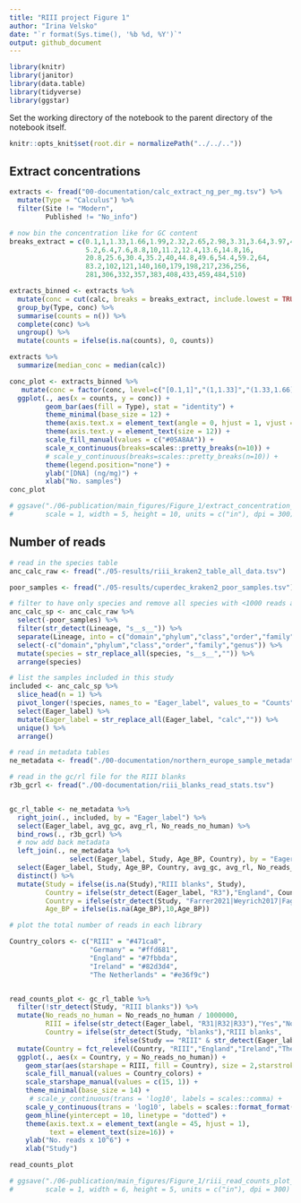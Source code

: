 ```yaml
---
title: "RIII project Figure 1"
author: "Irina Velsko"
date: "`r format(Sys.time(), '%b %d, %Y')`"
output: github_document
---
```


```r
library(knitr)
library(janitor)
library(data.table)
library(tidyverse)
library(ggstar)
```

Set the working directory of the notebook to the parent directory of the 
notebook itself.  

```r
knitr::opts_knit$set(root.dir = normalizePath("../../.."))
```


## Extract concentrations
```r
extracts <- fread("00-documentation/calc_extract_ng_per_mg.tsv") %>%
  mutate(Type = "Calculus") %>%
  filter(Site != "Modern",
         Published != "No_info")

```

```r

# now bin the concentration like for GC content
breaks_extract = c(0.1,1,1.33,1.66,1.99,2.32,2.65,2.98,3.31,3.64,3.97,4,
                   5.2,6.4,7.6,8.8,10,11.2,12.4,13.6,14.8,16,
                   20.8,25.6,30.4,35.2,40,44.8,49.6,54.4,59.2,64,
                   83.2,102,121,140,160,179,198,217,236,256,
                   281,306,332,357,383,408,433,459,484,510)

extracts_binned <- extracts %>%
  mutate(conc = cut(calc, breaks = breaks_extract, include.lowest = TRUE)) %>%
  group_by(Type, conc) %>%
  summarise(counts = n()) %>%
  complete(conc) %>%
  ungroup() %>%
  mutate(counts = ifelse(is.na(counts), 0, counts))

extracts %>%
  summarize(median_conc = median(calc))

```



```r

conc_plot <- extracts_binned %>%
   mutate(conc = factor(conc, level=c("[0.1,1]","(1,1.33]","(1.33,1.66]","(1.66,1.99]","(1.99,2.32]","(2.32,2.65]","(2.65,2.98]","(2.98,3.31]","(3.31,3.64]","(3.64,3.97]","(3.97,4]","(4,5.2]","(5.2,6.4]","(6.4,7.6]","(7.6,8.8]","(8.8,10]","(10,11.2]","(11.2,12.4]","(12.4,13.6]","(13.6,14.8]","(14.8,16]","(16,20.8]","(20.8,25.6]","(25.6,30.4]","(30.4,35.2]","(35.2,40]","(40,44.8]","(44.8,49.6]","(49.6,54.4]","(54.4,59.2]","(59.2,64]","(64,83.2]","(83.2,102]","(102,121]","(121,140]","(140,160]","(160,179]","(179,198]","(198,217]","(217,236]","(236,256]","(256,281]","(281,306]","(306,332]","(332,357]","(357,383]","(383,408]","(408,433]","(433,459]","(459,484]","(484,510]"))) %>%
  ggplot(., aes(x = counts, y = conc)) +
         geom_bar(aes(fill = Type), stat = "identity") +
         theme_minimal(base_size = 12) +
         theme(axis.text.x = element_text(angle = 0, hjust = 1, vjust = 0.5, size = 14)) +
         theme(axis.text.y = element_text(size = 12)) +
         scale_fill_manual(values = c("#05A8AA")) +
         scale_x_continuous(breaks=scales::pretty_breaks(n=10)) +
         # scale_y_continuous(breaks=scales::pretty_breaks(n=10)) +
         theme(legend.position="none") +
         ylab("[DNA] (ng/mg)") +
         xlab("No. samples")
conc_plot

# ggsave("./06-publication/main_figures/Figure_1/extract_concentration_plot.pdf", plot = conc_plot, device = "pdf",
#        scale = 1, width = 5, height = 10, units = c("in"), dpi = 300)

```


## Number of reads
```r
# read in the species table
anc_calc_raw <- fread("./05-results/riii_kraken2_table_all_data.tsv") 

poor_samples <- fread("./05-results/cuperdec_kraken2_poor_samples.tsv") %>% pull()

# filter to have only species and remove all species with <1000 reads assigned
anc_calc_sp <- anc_calc_raw %>% 
  select(-poor_samples) %>%
  filter(str_detect(Lineage, "s__s__")) %>%
  separate(Lineage, into = c("domain","phylum","class","order","family","genus","species"), sep = "\\|", extra = "merge") %>%
  select(-c("domain","phylum","class","order","family","genus")) %>%
  mutate(species = str_replace_all(species, "s__s__","")) %>%
  arrange(species)

# list the samples included in this study
included <- anc_calc_sp %>%
  slice_head(n = 1) %>%
  pivot_longer(!species, names_to = "Eager_label", values_to = "Counts") %>%
  select(Eager_label) %>%
  mutate(Eager_label = str_replace_all(Eager_label, "calc","")) %>%
  unique() %>%
  arrange()

```

```r
# read in metadata tables
ne_metadata <- fread("./00-documentation/northern_europe_sample_metadata.tsv")

# read in the gc/rl file for the RIII blanks
r3b_gcrl <- fread("./00-documentation/riii_blanks_read_stats.tsv")


gc_rl_table <- ne_metadata %>%
  right_join(., included, by = "Eager_label") %>%
  select(Eager_label, avg_gc, avg_rl, No_reads_no_human) %>%
  bind_rows(., r3b_gcrl) %>%
  # now add back metadata
  left_join(., ne_metadata %>%
               select(Eager_label, Study, Age_BP, Country), by = "Eager_label") %>%
  select(Eager_label, Study, Age_BP, Country, avg_gc, avg_rl, No_reads_no_human) %>%
  distinct() %>%
  mutate(Study = ifelse(is.na(Study),"RIII blanks", Study),
         Country = ifelse(str_detect(Eager_label, "R3"),"England", Country),
         Country = ifelse(str_detect(Study, "Farrer2021|Weyrich2017|Fagernaes2020"), "England", Country),
         Age_BP = ifelse(is.na(Age_BP),10,Age_BP))

```


```r
# plot the total number of reads in each library

Country_colors <- c("RIII" = "#471ca8",
                    "Germany" = "#ffd681", 
                    "England" = "#7fbbda",
                    "Ireland" = "#82d3d4",
                    "The Netherlands" = "#e36f9c")


read_counts_plot <- gc_rl_table %>%
  filter(!str_detect(Study, "RIII blanks")) %>%
  mutate(No_reads_no_human = No_reads_no_human / 1000000,
         RIII = ifelse(str_detect(Eager_label, "R31|R32|R33"),"Yes","No"),
         Country = ifelse(str_detect(Study, "blanks"),"RIII blanks",
                          ifelse(Study == "RIII" & str_detect(Eager_label, "R3"), "RIII", Country))) %>%
  mutate(Country = fct_relevel(Country, "RIII","England","Ireland","The Netherlands","Germany","RIII blanks")) %>%
  ggplot(., aes(x = Country, y = No_reads_no_human)) +
    geom_star(aes(starshape = RIII, fill = Country), size = 2,starstroke=0.1, position = position_jitter()) +
    scale_fill_manual(values = Country_colors) +
    scale_starshape_manual(values = c(15, 1)) +
    theme_minimal(base_size = 14) +
     # scale_y_continuous(trans = 'log10', labels = scales::comma) +
    scale_y_continuous(trans = 'log10', labels = scales::format_format(big.mark = " ", decimal.mark = ".", scientific = FALSE)) +
    geom_hline(yintercept = 10, linetype = "dotted") +
    theme(axis.text.x = element_text(angle = 45, hjust = 1),
          text = element_text(size=16)) +
    ylab("No. reads x 10^6") +
    xlab("Study")

read_counts_plot

# ggsave("./06-publication/main_figures/Figure_1/riii_read_counts_plot_country.pdf", plot = read_counts_plot, device = "pdf",
#        scale = 1, width = 6, height = 5, units = c("in"), dpi = 300)

```
















